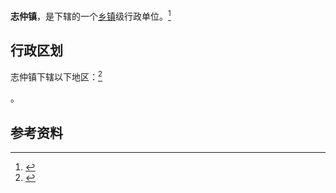 {{中国乡级行政区|46/90/27/103/000}}

'''志仲镇'''，是{{PRC admin/fullname|46/90/27/103/000|3}}下辖的一个[[乡镇|乡镇]]级行政单位。<ref>{{PRC admin/ref sgc|{{PRC admin/parent|46/90/27/103/000}}}}</ref>

== 行政区划 ==

志仲镇下辖以下地区：<ref>{{PRC admin/ref sgc|46/90/27/103/000}}</ref>

{{PRC admin/children|46/90/27/103/000}}。

== 参考资料 ==

{{reflist}}

{{行政区划小作品}}
{{PRC admin/navcat|46/90/27/103/000}}